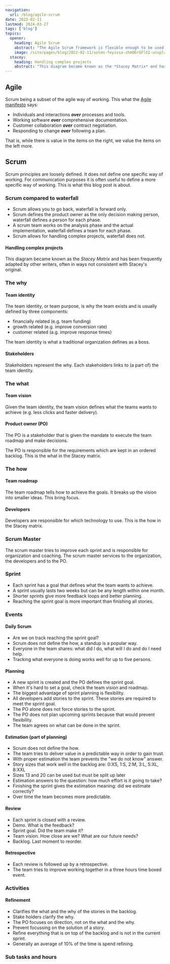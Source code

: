 ```yaml
---
navigation:
  url: /blog/agile-scrum
date: 2022-02-11
lastmod: 2024-03-27
tags: ['blog']
topics:
  opener:
    heading: Agile Scrum
    abstract: "The Agile Scrum framework is flexible enough to be used in many different ways. Here's one way of working."
    image: /site/pages/blog/2022-02-11/solen-feyissa-zhmO6rGFlGI-unsplash.jpg
  stacey:
    heading: Handling complex projects
    abstract: "This diagram became known as the *Stacey Matrix* and has been frequently adapted by other writers, often in ways not consistent with Stacey's original."
---
```



## Agile

Scrum being a subset of the agile way of working. This what the [Agile
manifesto](https://agilemanifesto.org) says:

- Individuals and interactions _**over**_ processes and tools.
- Working software _**over**_ comprehensive documentation.
- Customer collaboration _**over**_ contract negotiation.
- Responding to change _**over**_ following a plan.

That is, while there is value in the items on the right, we value the items on
the left more.

## Scrum

Scrum principles are loosely defined. It does not define one specific way of
working. For communication purposes it is often useful to define a more specific
way of working. This is what this blog post is about.

### Scrum compared to waterfall

- Scrum allows you to go back, waterfall is forward only.
- Scrum defines the product owner as the only decision making person, waterfall
  defines a person for each phase.
- A scrum team works on the analysis phase and the actual implementation,
  waterfall defines a team for each phase.
- Scrum allows for handling complex projects, waterfall does not.

#### Handling complex projects

This diagram became known as the _Stacey Matrix_ and has been frequently adapted
by other writers, often in ways not consistent with Stacey's original.

<Picture className="s-block-space u-block-space-s" src="/site/pages/blog/2022-02-11/stacey-matrix.png" />

### The why

#### Team identity

The team identity, or team purpose, is why the team exists and is usually
defined by three components:

- financially related (e.g. team funding)
- growth related (e.g. improve conversion rate)
- customer related (a.g. improve response times)

The team identity is what a traditional organization defines as a boss.

#### Stakeholders

Stakeholders represent the why. Each stakeholders links to (a part of) the team
identity.

### The what

#### Team vision

Given the team identity, the team vision defines what the teams wants to achieve
(e.g. less clicks and faster delivery).

#### Product owner (PO)

The PO is a stakeholder that is given the mandate to execute the team roadmap
and make decisions.

The PO is responsible for the requirements which are kept in an ordered backlog.
This is the what in the Stacey matrix.

### The how

#### Team roadmap

The team roadmap tells how to achieve the goals. It breaks up the vision into
smaller ideas. This bring focus.

#### Developers

Developers are responsible for which technology to use. This is the how in the
Stacey matrix.

### Scrum Master

The scrum master tries to improve each sprint and is responsible for
organization and coaching. The scrum master services to the organization, the
developers and to the PO.

### Sprint

- Each sprint has a goal that defines what the team wants to achieve.
- A sprint usually lasts two weeks but can be any length within one month.
- Shorter sprints give more feedback loops and better planning.
- Reaching the sprint goal is more important than finishing all stories.

### Events

#### Daily Scrum

- Are we on track reaching the sprint goal?
- Scrum does not define the how, a standup is a popular way.
- Everyone in the team shares: what did I do, what will I do and do I need help.
- Tracking what everyone is doing works well for up to five persons.

#### Planning

- A new sprint is created and the PO defines the sprint goal.
- When it's hard to set a goal, check the team vision and roadmap.
- The biggest advantage of sprint planning is flexibility.
- All developers add stories to the sprint. These stories are required to meet
  the sprint goal.
- The PO alone does not force stories to the sprint.
- The PO does not plan upcoming sprints because that would prevent flexibility.
- The team agrees on what can be done in the sprint.

#### Estimation (part of planning)

- Scrum does not define the how.
- The team tries to deliver value in a predictable way in order to gain trust.
- With proper estimation the team prevents the "we do not know" answer.
- Story sizes that work well in the backlog are: 0:XS, 1:S, 2:M, 3:L, 5:XL,
  8:XXL
- Sizes 13 and 20 can be used but must be split up later
- Estimation answers to the question: how much effort is it going to take?
- Finishing the sprint gives the estimation meaning: did we estimate correctly?
- Over time the team becomes more predictable.

#### Review

- Each sprint is closed with a review.
- Demo. What is the feedback?
- Sprint goal. Did the team make it?
- Team vision. How close are we? What are our future needs?
- Backlog. Last moment to reorder.

#### Retrospective

- Each review is followed up by a retrospective.
- The team tries to improve working together in a three hours time boxed event.

### Activities

#### Refinement

- Clarifies the what and the why of the stories in the backlog.
- Stake holders clarify the why.
- The PO focuses on direction, not on the what and the why.
- Prevent focussing on the solution of a story.
- Refine everything that is on top of the backlog and is not in the current
  sprint.
- Generally an average of 10% of the time is spend refining.

### Sub tasks and hours

<Picture className="s-block-space u-block-space-s" src="/site/pages/blog/2022-02-11/stories.png" />
